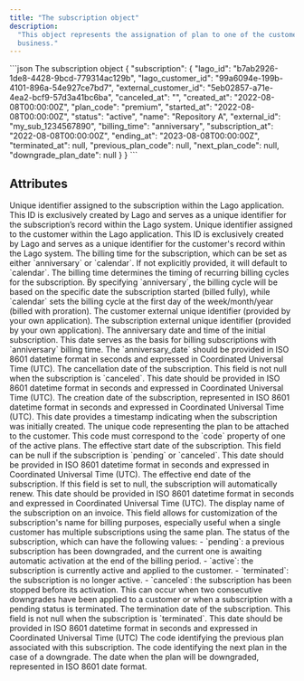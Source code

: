 ```yaml
---
title: "The subscription object"
description:
  "This object represents the assignation of plan to one of the customer of your
  business."
---
```


<RequestExample>
```json The subscription object
{
  "subscription": {
    "lago_id": "b7ab2926-1de8-4428-9bcd-779314ac129b",
    "lago_customer_id": "99a6094e-199b-4101-896a-54e927ce7bd7",
    "external_customer_id": "5eb02857-a71e-4ea2-bcf9-57d3a41bc6ba",
    "canceled_at": "",
    "created_at": "2022-08-08T00:00:00Z",
    "plan_code": "premium",
    "started_at": "2022-08-08T00:00:00Z",
    "status": "active",
    "name": "Repository A",
    "external_id": "my_sub_1234567890",
    "billing_time": "anniversary",
    "subscription_at": "2022-08-08T00:00:00Z",
    "ending_at": "2023-08-08T00:00:00Z",
    "terminated_at": null,
    "previous_plan_code": null,
    "next_plan_code": null,
    "downgrade_plan_date": null
  }
}
```
</RequestExample>

## Attributes

<ResponseField name="subscription" type="object">
  <Expandable title="object" defaultOpen="true">
    <ResponseField name="lago_id" type="string" required>
      Unique identifier assigned to the subscription within the Lago application. 
      This ID is exclusively created by Lago and serves as a unique identifier for 
      the subscription’s record within the Lago system.
    </ResponseField>
    <ResponseField name="lago_customer_id" type="string" required>
      Unique identifier assigned to the customer within the Lago application. 
      This ID is exclusively created by Lago and serves as a unique identifier for the 
      customer's record within the Lago system.
    </ResponseField>
    <ResponseField name="billing_time" type="string" required>
      The billing time for the subscription, which can be set as either `anniversary` or `calendar`. 
      If not explicitly provided, it will default to `calendar`. The billing time determines the timing of recurring 
      billing cycles for the subscription. By specifying `anniversary`, the billing cycle will be based on the specific 
      date the subscription started (billed fully), while `calendar` sets the billing cycle at the first day of the week/month/year 
      (billed with proration).
    </ResponseField>
    <ResponseField name="external_customer_id" type="string" required>
      The customer external unique identifier (provided by your own application).
    </ResponseField>
    <ResponseField name="external_id" type="string" required>
      The subscription external unique identifier (provided by your own application).
    </ResponseField>
    <ResponseField name="subscription_at" type="string" required>
      The anniversary date and time of the initial subscription. This date serves as the basis for billing subscriptions with 
      `anniversary` billing time. The `anniversary_date` should be provided in ISO 8601 datetime format in seconds and expressed in 
      Coordinated Universal Time (UTC).
    </ResponseField>
    <ResponseField name="canceled_at" type="string">
      The cancellation date of the subscription. This field is not null when the subscription is `canceled`. 
      This date should be provided in ISO 8601 datetime format in seconds and expressed in Coordinated Universal Time (UTC).
    </ResponseField>
    <ResponseField name="created_at" type="string" required>
      The creation date of the subscription, represented in ISO 8601 datetime format in seconds and expressed in Coordinated Universal Time (UTC). 
      This date provides a timestamp indicating when the subscription was initially created.
    </ResponseField>
    <ResponseField name="plan_code" type="string" required>
      The unique code representing the plan to be attached to the customer. 
      This code must correspond to the `code` property of one of the active plans.
    </ResponseField>
    <ResponseField name="started_at" type="string" required>
      The effective start date of the subscription. This field can be null if the subscription is `pending` or `canceled`. 
      This date should be provided in ISO 8601 datetime format in seconds and expressed in Coordinated Universal Time (UTC).
    </ResponseField>
    <ResponseField name="ending_at" type="string">
      The effective end date of the subscription. If this field is set to null, the subscription will automatically renew. 
      This date should be provided in ISO 8601 datetime format in seconds and expressed in Coordinated Universal Time (UTC).
    </ResponseField>
    <ResponseField name="name" type="string" required>
      The display name of the subscription on an invoice. This field allows for customization of the subscription's name for 
      billing purposes, especially useful when a single customer has multiple subscriptions using the same plan.
    </ResponseField>
    <ResponseField name="status" type="string" required>
      The status of the subscription, which can have the following values:
      - `pending`: a previous subscription has been downgraded, and the current one is awaiting automatic activation at the end of the billing period.
      - `active`: the subscription is currently active and applied to the customer.
      - `terminated`: the subscription is no longer active.
      - `canceled`: the subscription has been stopped before its activation. This can occur when two consecutive downgrades have been applied to a customer or when a subscription with a pending status is terminated.
    </ResponseField>
    <ResponseField name="terminated_at" type="string">
      The termination date of the subscription. This field is not null when the subscription is `terminated`. 
      This date should be provided in ISO 8601 datetime format in seconds and expressed in Coordinated Universal Time (UTC)
    </ResponseField>
    <ResponseField name="previous_plan_code" type="string">
      The code identifying the previous plan associated with this subscription.
    </ResponseField>
    <ResponseField name="next_plan_code" type="string">
      The code identifying the next plan in the case of a downgrade.
    </ResponseField>
    <ResponseField name="downgrade_plan_date" type="string">
      The date when the plan will be downgraded, represented in ISO 8601 date format.
    </ResponseField>
  </Expandable>
</ResponseField>
